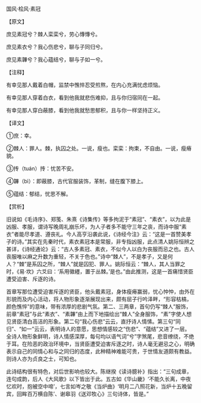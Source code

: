 

国风·桧风·素冠

【原文】

庶见素冠兮？棘人栾栾兮，劳心慱慱兮。

庶见素衣兮？我心伤悲兮，聊与子同归兮。

庶见素韠兮？我心蕴结兮，聊与子如一兮。

【注释】

有幸见那人戴着白帽，监禁中憔悴忍受煎熬，在内心充满忧虑烦恼。

有幸见那人穿着白衣，看到他我就悲伤难抑，且与你归宿同在一起。

有幸见那人穿白蔽膝，看到他我就愁思郁积，且与你一样坚持正义。

【译文】

①庶：幸。

②棘人：罪人。棘，执囚之处。一说，瘦也。栾栾：拘束，不自由。一说，瘦瘠貌。

③抟（tuán）抟：忧苦不安。

④韠（bì）：即蔽膝，古代官服装饰，革制，缝在腹下膝上。

⑤蕴结：郁结，忧思不解。

【赏析】

旧说如《毛诗序》、郑笺、朱熹《诗集传》等多拘泥于“素冠”、“素衣”，以为此是凶服、孝服，谓诗写晚周礼崩乐坏，为人子者多不能守三年之丧，而诗中服“素衣”者能尽孝道、遵丧礼。今人高亨沿袭此说，《诗经今注》云：“这是一首赞美孝子的诗。”其实在先秦时代，素衣素冠本是常服，非专指凶服，此点清人姚际恒辨之甚详，《诗经通论》云：“古人多素冠、素衣，不似今人以白为丧服而忌之也。古人丧服唯以麻之升数为重轻，不关于色也。”诗中“棘人”，不是孝子，又是何人？“棘”是系囚之所，“棘人”就是囚犯、罪人。姚际恒云：“棘人，其人当罪之时，《易·坎》六爻曰：‘系用徽纆，置于丛棘。’是也。”由此推测，这是一首痛惜贤臣遭受迫害、斥逐的诗。

首章写那位遭受迫害斥逐的贤臣，他头戴素冠，身体瘦瘠赢弱，忧心忡忡，由外在形貌而及内心活动，将人物形象逐渐展现出来，颇有屈子行吟泽畔，“形容枯槁，颜色憔悴”的意味，带有浓厚的悲剧气氛。第二、三两章，首句仍写“棘人”服饰，前章“素冠”与此“素衣”、“素韠”由上而下地描绘出“棘人”全身服饰，“素”字使人想见贤臣清白高洁的形象。第二句“我心伤悲”云云，直抒诗人情愫。第三句“同归”、“如一”云云，表明诗人的意愿，思想情感较之“伤悲”、“蕴结”又进了一层。全诗人物形象鲜明，诗人情感深厚，每句均以语气词“兮”字煞尾，悲音缭绕，不绝于耳。在险恶的政治环境中，当贤臣遭受迫害斥逐之时，诗人毫无避忌之心，明确表示自己的同情心和与之同归的态度，此种精神难能可贵，于世情友道颇有教益。则诗人亦为贞良之士，可知也。

此诗结构很有特色，对后世影响也较大。陈继揆《读诗臆补》指出：“三句成章，连句成韵，后人《大风歌》以下皆出于此。五古如《华山畿》‘不能久长离，中夜忆欢时，抱被空中啼’，七言如岑之敬《当炉曲》‘明月二八照花新，当炉十五晚留宾，回眸百万横自陈’、谢皋羽《送邓牧心》三句诗体，皆是。”

